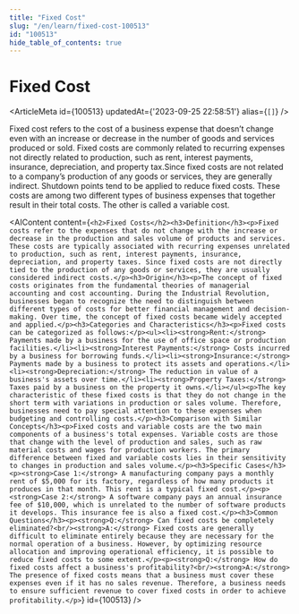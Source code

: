 ```yaml
---
title: "Fixed Cost"
slug: "/en/learn/fixed-cost-100513"
id: "100513"
hide_table_of_contents: true
---
```



# Fixed Cost

<ArticleMeta id={100513} updatedAt={'2023-09-25 22:58:51'} alias={`[]`} />
<div className='border-solid border-b border-t-0 my-4 border-[var(--ifm-color-gray-300)]' />

Fixed cost refers to the cost of a business expense that doesn’t change even with an increase or decrease in the number of goods and services produced or sold. Fixed costs are commonly related to recurring expenses not directly related to production, such as rent, interest payments, insurance, depreciation, and property tax.Since fixed costs are not related to a company’s production of any goods or services, they are generally indirect. Shutdown points tend to be applied to reduce fixed costs. These costs are among two different types of business expenses that together result in their total costs. The other is called a variable cost.

<AIContent content={`<h2>Fixed Costs</h2><h3>Definition</h3><p>Fixed costs refer to the expenses that do not change with the increase or decrease in the production and sales volume of products and services. These costs are typically associated with recurring expenses unrelated to production, such as rent, interest payments, insurance, depreciation, and property taxes. Since fixed costs are not directly tied to the production of any goods or services, they are usually considered indirect costs.</p><h3>Origin</h3><p>The concept of fixed costs originates from the fundamental theories of managerial accounting and cost accounting. During the Industrial Revolution, businesses began to recognize the need to distinguish between different types of costs for better financial management and decision-making. Over time, the concept of fixed costs became widely accepted and applied.</p><h3>Categories and Characteristics</h3><p>Fixed costs can be categorized as follows:</p><ul><li><strong>Rent:</strong> Payments made by a business for the use of office space or production facilities.</li><li><strong>Interest Payments:</strong> Costs incurred by a business for borrowing funds.</li><li><strong>Insurance:</strong> Payments made by a business to protect its assets and operations.</li><li><strong>Depreciation:</strong> The reduction in value of a business's assets over time.</li><li><strong>Property Taxes:</strong> Taxes paid by a business on the property it owns.</li></ul><p>The key characteristic of these fixed costs is that they do not change in the short term with variations in production or sales volume. Therefore, businesses need to pay special attention to these expenses when budgeting and controlling costs.</p><h3>Comparison with Similar Concepts</h3><p>Fixed costs and variable costs are the two main components of a business's total expenses. Variable costs are those that change with the level of production and sales, such as raw material costs and wages for production workers. The primary difference between fixed and variable costs lies in their sensitivity to changes in production and sales volume.</p><h3>Specific Cases</h3><p><strong>Case 1:</strong> A manufacturing company pays a monthly rent of $5,000 for its factory, regardless of how many products it produces in that month. This rent is a typical fixed cost.</p><p><strong>Case 2:</strong> A software company pays an annual insurance fee of $10,000, which is unrelated to the number of software products it develops. This insurance fee is also a fixed cost.</p><h3>Common Questions</h3><p><strong>Q:</strong> Can fixed costs be completely eliminated?<br/><strong>A:</strong> Fixed costs are generally difficult to eliminate entirely because they are necessary for the normal operation of a business. However, by optimizing resource allocation and improving operational efficiency, it is possible to reduce fixed costs to some extent.</p><p><strong>Q:</strong> How do fixed costs affect a business's profitability?<br/><strong>A:</strong> The presence of fixed costs means that a business must cover these expenses even if it has no sales revenue. Therefore, a business needs to ensure sufficient revenue to cover fixed costs in order to achieve profitability.</p>`} id={100513} />
